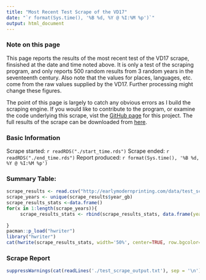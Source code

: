 ```yaml
---
title: "Most Recent Test Scrape of the VD17"
date: "`r format(Sys.time(), '%B %d, %Y @ %I:%M %p')`"
output: html_document
---
```


<h3>Note on this page</h3>
This page reports the results of the most recent test of the VD17 scrape, finsished at the date and time noted above.  It is only a test of the scraping program, and only reports 500 random results from 3 random years in the seventeenth century.  Also note that the values for places, languages, etc. come from the raw values supplied by the VD17.  Further processing might change these figures.  

The point of this page is largely to catch any obvious errors as I build the scraping engine.  If you would like to contribute to the program, or examine the code underlying this scrape, vist the [GitHub page](https://github.com/stuckinthe16th/vd17_scrape) for this project.  The full results of the scrape can be downloaded from [here](http://earlymodernprinting.com/data/test_scrape_results.csv).

<h3> Basic Information </h3>
Scrape started: `r readRDS("./start_time.rds")`
Scrape ended: `r readRDS("./end_time.rds")`
Report produced: `r format(Sys.time(), '%B %d, %Y @ %I:%M %p')`


<h3>Summary Table:</h3>

```r
scrape_results <- read.csv("http://earlymodernprinting.com/data/test_scrape_results.csv")
scrape_years <- unique(scrape_results$year_gb)
scrape_results_stats <-data.frame()
for(x in 1:length(scrape_years)){
     scrape_results_stats <- rbind(scrape_results_stats, data.frame(year=scrape_years[x], books= nrow(scrape_results[scrape_results$year_gb==scrape_years[x],]), places=length(unique(scrape_results$places_gbv[scrape_results$year_gb==scrape_years[x]])), printers=length(unique(scrape_results$editor_printer_gbv[scrape_results$year_gb==scrape_years[x]])) ,languages=length(unique(scrape_results$languages_gbv[scrape_results$year_gb==scrape_years[x]]))))
     
}
pacman::p_load("hwriter")
library("hwriter")
cat(hwrite(scrape_results_stats, width='50%', center=TRUE, row.bgcolor='#dd3333', row.style=list('font-weight:bold; text-align:center; font-coloer:black')))

```

<h3>Scrape Report</h3>
```r
suppressWarnings(cat(readLines('./test_scrape_output.txt'), sep = '\n'))
```